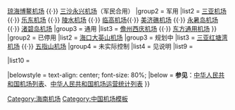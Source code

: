 {{Navbox
|listclass=hlist
|name=海南机场
|title=[[海南省机场列表|海南机场]]
|image = [[File:Airport symbol.svg|80px]]
|group1 = 运营中
|list1 = {{Navbox|child
|group1 = 民用
|list1 = [[海口美兰国际机场]] {{·}} [[三亚凤凰国际机场]] {{·}} [[琼海博鳌机场]] {{·}} [[三沙永兴机场]]（军民合用）
|group2 = 军用
|list2 = [[三亚航空站|三亚机场]] {{·}} [[乐东机场]] {{·}} [[陵水机场]] {{·}} [[临高机场]]{{·}} [[美济礁机场]] {{·}} [[永暑岛机场]] {{·}} [[渚碧岛机场]]
|group3 = 通用
|list3 = [[儋州西庆机场]] {{·}} [[东方通用机场]]
}}
|group2 = 已停用
|list2 = [[海口大英山机场]]
|group3 = 规划中
|list3 = [[三亚红塘湾机场]] {{·}} [[五指山机场]]
|group4 = 未实际控制
|list4 = 见说明
|list9 = {{Navbox |child  
|state = {{{state|}}}  
|title = 说明
|liststyle = text-align:left;
|list1 =
中华人民共和国主管民用航空事业的国家机构为[[中华人民共和国交通运输部|交通运输部]]下属的[[中国民用航空局]]，城市名称加粗者为地区管理局所在地。<br />
中华人民共和国宣称的海南省范围内尚有[[太平岛机场]]（中华民国实际控制）、[[中业岛]]机场（菲律宾实际控制）、[[南威岛]]机场（越南实际控制）、{{tsl|en|Layang-Layang Airport|弹丸礁机场}}（马来西亚实际控制），其中弹丸礁机场有民用包机航线。
}}
 
|list10 = {{Navbox |child  
|state = {{{state|}}}  
|title = 备注
|liststyle = text-align: left;
|list1 =
{{Reflist|group="注"|3}}
}}
 
|belowstyle = text-align: center; font-size: 80%;
|below = '''参见'''：[[中华人民共和国机场列表]]、[[中华人民共和国机场运营统计列表]]
}}<noinclude>
 
[[Category:海南机场]]
[[Category:中国机场模板]]
</noinclude>